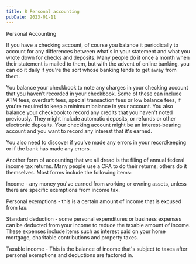 ```yaml
---
title: 8 Personal accounting
pubDate: 2023-01-11
---
```


Personal Accounting

If you have a checking account, of course you balance it periodically to account for any differences between what's in your statement and what you wrote down for checks and deposits. Many people do it once a month when their statement is mailed to them, but with the advent of online banking, you can do it daily if you're the sort whose banking tends to get away from them. 

You balance your checkbook to note any charges in your checking account that you haven't recorded in your checkbook. Some of these can include ATM fees, overdraft fees, special transaction fees or low balance fees, if you're required to keep a minimum balance in your account. You also balance your checkbook to record any credits that you haven't noted previously. They might include automatic deposits, or refunds or other electronic deposits. Your checking account might be an interest-bearing account and you want to record any interest that it's earned. 

You also need to discover if you've made any errors in your recordkeeping or if the bank has made any errors.  

Another form of accounting that we all dread is the filing of annual federal income tax returns. Many people use a CPA to do their returns; others do it themselves. Most forms include the following items:

Income - any money you've earned from working or owning assets, unless there are specific exemptions from income tax. 

Personal exemptions - this is a certain amount of income that is excused from tax. 

Standard deduction - some personal expenditures or business expenses can be deducted from your income to reduce the taxable amount of income. These expenses include items such as interest paid on your home mortgage, charitable contributions and property taxes. 

Taxable income - This is the balance of income that's subject to taxes after personal exemptions and deductions are factored in.